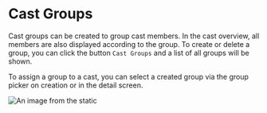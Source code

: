 

# Cast Groups

Cast groups can be created to group cast members. In the cast overview, all members are also displayed according to the group.
To create or delete a group, you can click the button `Cast Groups` and a list of all groups will be shown. 

To assign a group to a cast, you can select a created group via the group picker on creation or in the detail screen.



![An image from the static](/img/cast_groups_web.png)

